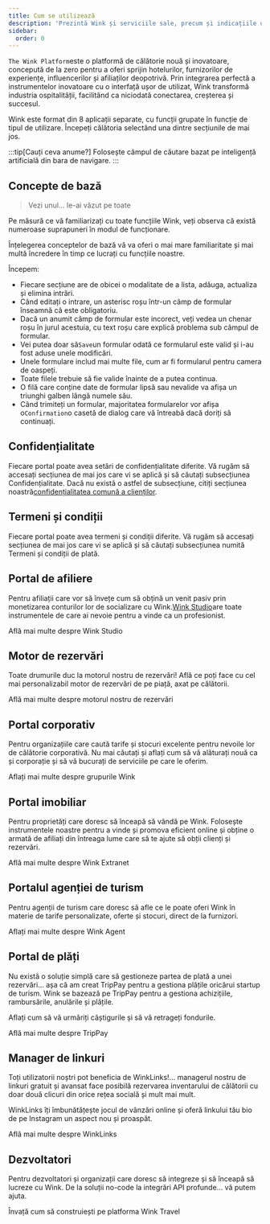 ```yaml
---
title: Cum se utilizează
description: 'Prezintă Wink și serviciile sale, precum și indicațiile următoare.'
sidebar:
  order: 0
---
```


`The Wink Platform`este o platformă de călătorie nouă și inovatoare, concepută de la zero pentru a oferi sprijin hotelurilor, furnizorilor de experiențe, influencerilor și afiliaților deopotrivă. Prin integrarea perfectă a instrumentelor inovatoare cu o interfață ușor de utilizat, Wink transformă industria ospitalității, facilitând ca niciodată conectarea, creșterea și succesul.

Wink este format din 8 aplicații separate, cu funcții grupate în funcție de tipul de utilizare.
Începeți călătoria selectând una dintre secțiunile de mai jos.

:::tip\[Cauți ceva anume?]
Folosește câmpul de căutare bazat pe inteligență artificială din bara de navigare.
:::

## Concepte de bază

> Vezi unul... le-ai văzut pe toate

Pe măsură ce vă familiarizați cu toate funcțiile Wink, veți observa că există numeroase suprapuneri în modul de funcționare.

Înțelegerea conceptelor de bază vă va oferi o mai mare familiaritate și mai multă încredere în timp ce lucrați cu funcțiile noastre.

Începem:

* Fiecare secțiune are de obicei o modalitate de a lista, adăuga, actualiza și elimina intrări.
* Când editați o intrare, un asterisc roșu<Badge text="*" variant="danger" size="large" />
  într-un câmp de formular înseamnă că este obligatoriu.
* Dacă un anumit câmp de formular este incorect, veți vedea un chenar roșu în jurul acestuia, cu text roșu care explică problema sub câmpul de formular.
* Vei putea doar să`Save`un formular odată ce formularul este valid și i-au fost aduse unele modificări.
* Unele formulare includ mai multe file, cum ar fi formularul pentru camera de oaspeți.
* Toate filele trebuie să fie valide înainte de a putea continua.
* O filă care conține date de formular lipsă sau nevalide va afișa un triunghi galben<Badge text="⚠️" variant="caution" size="large" />
  lângă numele său.
* Când trimiteți un formular, majoritatea formularelor vor afișa o`Confirmation`o casetă de dialog care vă întreabă dacă doriți să continuați.

## Confidențialitate

Fiecare portal poate avea setări de confidențialitate diferite. Vă rugăm să accesați secțiunea de mai jos care vi se aplică și să căutați subsecțiunea Confidențialitate. Dacă nu există o astfel de subsecțiune, citiți secțiunea noastră[confidențialitatea comună a clienților](/booking-engine/privacy).

## Termeni și condiții

Fiecare portal poate avea termeni și condiții diferite. Vă rugăm să accesați secțiunea de mai jos care vi se aplică și să căutați subsecțiunea numită Termeni și condiții de plată.

## Portal de afiliere

Pentru afiliații care vor să învețe cum să obțină un venit pasiv prin monetizarea conturilor lor de socializare cu Wink.[Wink Studio](https://studio.wink.travel)are toate instrumentele de care ai nevoie pentru a vinde ca un profesionist.

<LinkButton href="/studio/what-is-studio">
  Află mai multe despre Wink Studio
</LinkButton>


## Motor de rezervări

Toate drumurile duc la motorul nostru de rezervări! Află ce poți face cu cel mai personalizabil motor de rezervări de pe piață, axat pe călătorii.

<LinkButton href="/booking-engine/in-a-nutshell">
  Află mai multe despre motorul nostru de rezervări
</LinkButton>


## Portal corporativ

Pentru organizațiile care caută tarife și stocuri excelente pentru nevoile lor de călătorie corporativă. Nu mai căutați și aflați cum să vă alăturați nouă ca și corporație și să vă bucurați de serviciile pe care le oferim.

<LinkButton href="/corporate/what-is-group">
  Aflați mai multe despre grupurile Wink
</LinkButton>


## Portal imobiliar

Pentru proprietăți care doresc să înceapă să vândă pe Wink. Folosește instrumentele noastre pentru a vinde și promova eficient online și obține o armată de afiliați din întreaga lume care să te ajute să obții clienți și rezervări.

<LinkButton href="/extranet/what-is-extranet">
  Află mai multe despre Wink Extranet
</LinkButton>


## Portalul agenției de turism

Pentru agenții de turism care doresc să afle ce le poate oferi Wink în materie de tarife personalizate, oferte și stocuri, direct de la furnizori.

<LinkButton href="/travel-agent/what-is-agent">
  Aflați mai multe despre Wink Agent
</LinkButton>


## Portal de plăți

Nu există o soluție simplă care să gestioneze partea de plată a unei rezervări... așa că am creat TripPay pentru a gestiona plățile oricărui startup de turism. Wink se bazează pe TripPay pentru a gestiona achizițiile, rambursările, anulările și plățile.

Aflați cum să vă urmăriți câștigurile și să vă retrageți fondurile.

<LinkButton href="/payment/what-is-trip-pay">
  Află mai multe despre TripPay
</LinkButton>


## Manager de linkuri

Toți utilizatorii noștri pot beneficia de WinkLinks!... managerul nostru de linkuri gratuit și avansat face posibilă rezervarea inventarului de călătorii cu doar două clicuri din orice rețea socială și mult mai mult.

WinkLinks îți îmbunătățește jocul de vânzări online și oferă linkului tău bio de pe Instagram un aspect nou și proaspăt.

<LinkButton href="/link-manager/wink-links">
  Află mai multe despre WinkLinks
</LinkButton>


## Dezvoltatori

Pentru dezvoltatori și organizații care doresc să integreze și să înceapă să lucreze cu Wink. De la soluții no-code la integrări API profunde... vă putem ajuta.

<LinkButton href="/developers/build-on-wink">
  Învață cum să construiești pe platforma Wink Travel
</LinkButton>

